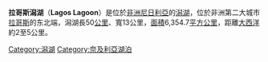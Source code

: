 {{unreferenced|time=2018-06-17T03:35:48+00:00}}
{{Infobox lake
| lake_name         = 拉哥斯潟湖
| image_lake        = 
| caption_lake      = 
| image_bathymetry  = 
| caption_bathymetry= 
| location          = [[拉哥斯省|拉哥斯省]]
| coords            = {{coord|6.5015814|3.5224915|region:NG-LA_type:waterbody |display=inline,title}}
| type              = [[潟湖|潟湖]]
| inflow            = 
| outflow           =  
| catchment         = 
| basin_countries   = {{flag|Nigeria}}
| length            = 50公里
| width             = 13公里
| area              = 6,354.7平方公里
| depth             = 
| max-depth         = 
| volume            = 
| residence_time    = 
| shore             = 
| elevation         = 0 m
| frozen            = 
| islands           = 
| cities            = 
| reference         =
}} <!-- end of Infobox lake -->

'''拉哥斯潟湖'''（'''Lagos Lagoon'''）是位於[[非洲|非洲]][[尼日利亞|尼日利亞]]的[[潟湖|潟湖]]，位於非洲第二大城市[[拉哥斯|拉哥斯]]的东北端，潟湖長50[[公里|公里]]、寬13公里，[[面積|面積]]6,354.7[[平方公里|平方公里]]，距離[[大西洋|大西洋]]約2至5公里。

{{DEFAULTSORT:Lagos}}
[[Category:潟湖|Category:潟湖]]
[[Category:奈及利亞湖泊|Category:奈及利亞湖泊]]

{{Nigeria-geo-stub}}